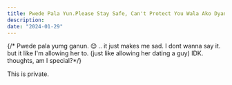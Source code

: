 ```yaml
---
title: Pwede Pala Yun.Please Stay Safe, Can't Protect You Wala Ako Dyan
description:
date: "2024-01-29"
---
```


{/* Pwede pala yumg ganun. 😊 
.. it just makes me sad. I dont wanna say it. but it like I'm allowing her to. (just like allowing her dating a guy)
IDK. thoughts, am I special?*/}

This is private.
